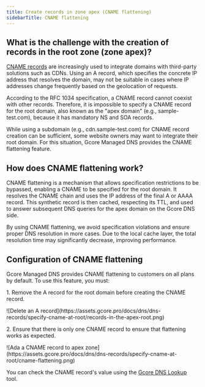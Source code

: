 ---
title: Create records in zone apex (CNAME flattening)
sidebarTitle: CNAME flattening
---

## What is the challenge with the creation of records in the root zone (zone apex)?

[CNAME records](/dns/dns-records#cname-record) are increasingly used to integrate domains with third-party solutions such as CDNs. Using an A record, which specifies the concrete IP address that resolves the domain, may not be suitable in cases where IP addresses change frequently based on the geolocation of requests.

According to the RFC 1034 specification, a CNAME record cannot coexist with other records. Therefore, it is impossible to specify a CNAME record for the root domain, also known as the "apex domain" (e.g., sample-test.com), because it has mandatory NS and SOA records.

While using a subdomain (e.g., cdn.sample-test.com) for CNAME record creation can be sufficient, some website owners may want to integrate their root domain. For this situation, Gcore Managed DNS provides the CNAME flattening feature.

## How does CNAME flattening work?

CNAME flattening is a mechanism that allows specification restrictions to be bypassed, enabling a CNAME to be specified for the root domain. It resolves the CNAME chain and uses the IP address of the final A or AAAA record. This synthetic record is then cached, respecting its TTL, and used to answer subsequent DNS queries for the apex domain on the Gcore DNS side.

By using CNAME flattening, we avoid specification violations and ensure proper DNS resolution in more cases. Due to the local cache layer, the total resolution time may significantly decrease, improving performance.

## Configuration of CNAME flattening

Gcore Managed DNS provides CNAME flattening to customers on all plans by default. To use this feature, you must:

1\. Remove the A record for the root domain before creating the CNAME record.


<Frame>![Delete an A record](https://assets.gcore.pro/docs/dns/dns-records/specify-cname-at-root/records-in-the-apex-root.png)</Frame>



2\. Ensure that there is only one CNAME record to ensure that flattening works as expected.


<Frame>![Ada a CNAME record to apex zone](https://assets.gcore.pro/docs/dns/dns-records/specify-cname-at-root/cname-flattening.png)</Frame>



You can check the CNAME record's value using the [Gcore DNS Lookup](https://gcore.com/dev-tools/dns-lookup) tool.